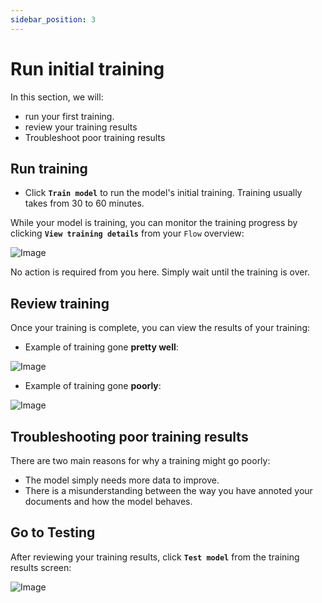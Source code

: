 ```yaml
---
sidebar_position: 3
---
```


# Run initial training

In this section, we will: 
- run your first training. 
- review your training results
- Troubleshoot poor training results


## Run training
- Click <span className="utils-admonition-success">**`Train model`**</span> to run the model's initial training. Training usually takes from 30 to 60 minutes.

While your model is training, you can monitor the training progress by clicking <span className="utils-admonition-success">**`View training details`**</span> from your `Flow` overview:

![Image](../../static/img/training/training-progress.png)

No action is required from you here. Simply wait until the training is over.

## Review training
Once your training is complete, you can view the results of your training: 
- Example of training gone **pretty well**: 

![Image](../../static/img/training/training-results-better.png)

- Example of training gone **poorly**:

![Image](../../static/img/training/training-results-bad.png)

## Troubleshooting poor training results

There are two main reasons for why a training might go poorly:
- The model simply needs more data to improve. 
- There is a misunderstanding between the way you have annoted your documents and how the model behaves.

## Go to Testing
After reviewing your training results, click <span className="utils-admonition-success">**`Test model`**</span> from the training results screen: 

![Image](../../static/img/training/training-goToTest.png)